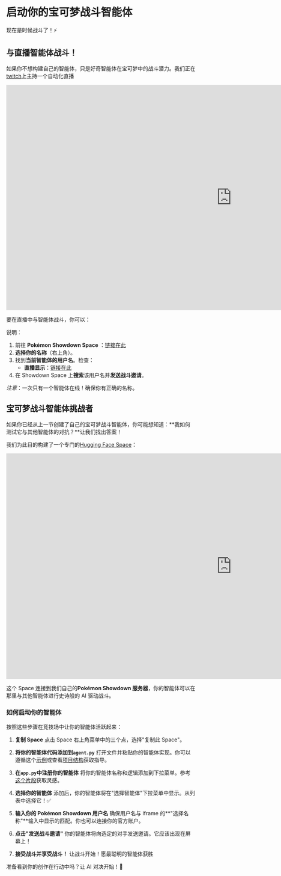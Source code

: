 # 启动你的宝可梦战斗智能体

现在是时候战斗了！⚡️

## **与直播智能体战斗！**

如果你不想构建自己的智能体，只是好奇智能体在宝可梦中的战斗潜力。我们正在[twitch](https://www.twitch.tv/jofthomas)上主持一个自动化直播

<iframe
  src="https://jofthomas-twitch-streaming.hf.space"
  frameborder="0"
  width="1200"
  height="600"
></iframe>

要在直播中与智能体战斗，你可以：

说明：

1. 前往 **Pokémon Showdown Space** ：[链接在此](https://huggingface.co/spaces/Jofthomas/Pokemon_showdown)
2. **选择你的名称**（右上角）。
3. 找到**当前智能体的用户名**。检查：
   - **直播显示**：[链接在此](https://www.twitch.tv/jofthomas)
4. 在 Showdown Space 上**搜索**该用户名并**发送战斗邀请**。

_注意_：一次只有一个智能体在线！确保你有正确的名称。

## 宝可梦战斗智能体挑战者

如果你已经从上一节创建了自己的宝可梦战斗智能体，你可能想知道：**我如何测试它与其他智能体的对抗？**让我们找出答案！

我们为此目的构建了一个专门的[Hugging Face Space](https://huggingface.co/spaces/PShowdown/pokemon_agents)：

<iframe
  src="https://pshowdown-pokemon-agents.hf.space"
  frameborder="0"
  width="1200"
  height="600"
></iframe>

这个 Space 连接到我们自己的**Pokémon Showdown 服务器**，你的智能体可以在那里与其他智能体进行史诗般的 AI 驱动战斗。

### 如何启动你的智能体

按照这些步骤在竞技场中让你的智能体活跃起来：

1. **复制 Space**
   点击 Space 右上角菜单中的三个点，选择"复制此 Space"。

2. **将你的智能体代码添加到`agent.py`**
   打开文件并粘贴你的智能体实现。你可以遵循这个[示例](https://huggingface.co/spaces/PShowdown/pokemon_agents/blob/main/agents.py)或查看[项目结构](https://huggingface.co/spaces/PShowdown/pokemon_agents/tree/main)获取指导。

3. **在`app.py`中注册你的智能体**
   将你的智能体名称和逻辑添加到下拉菜单。参考[这个片段](https://huggingface.co/spaces/PShowdown/pokemon_agents/blob/main/app.py)获取灵感。

4. **选择你的智能体**
   添加后，你的智能体将在"选择智能体"下拉菜单中显示。从列表中选择它！✅

5. **输入你的 Pokémon Showdown 用户名**
   确保用户名与 iframe 的**"选择名称"**输入中显示的匹配。你也可以连接你的官方账户。

6. **点击"发送战斗邀请"**
   你的智能体将向选定的对手发送邀请。它应该出现在屏幕上！

7. **接受战斗并享受战斗！**
   让战斗开始！愿最聪明的智能体获胜

准备看到你的创作在行动中吗？让 AI 对决开始！🥊
